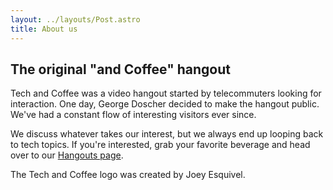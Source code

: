 ```yaml
---
layout: ../layouts/Post.astro
title: About us
---
```



## The original "and Coffee" hangout

Tech and Coffee was a video hangout started by telecommuters looking for interaction. One day, George Doscher decided to make the hangout public. We've had a constant flow of interesting visitors ever since.

We discuss whatever takes our interest, but we always end up looping back to tech topics. If you're interested, grab your favorite beverage and head over to our [Hangouts page](hangouts).

<Credit>
The Tech and Coffee logo was created by Joey Esquivel.
</Credit>